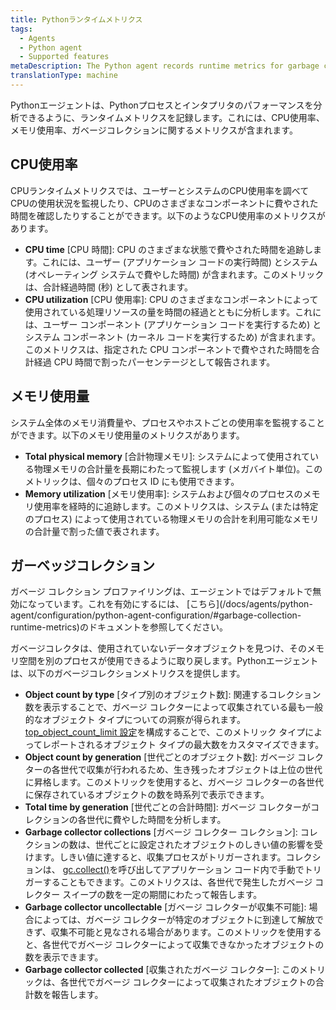 ```yaml
---
title: Pythonランタイムメトリクス
tags:
  - Agents
  - Python agent
  - Supported features
metaDescription: The Python agent records runtime metrics for garbage collection and CPU/ memory usage
translationType: machine
---
```


Pythonエージェントは、Pythonプロセスとインタプリタのパフォーマンスを分析できるように、ランタイムメトリクスを記録します。これには、CPU使用率、メモリ使用率、ガベージコレクションに関するメトリクスが含まれます。

## CPU使用率

CPUランタイムメトリクスでは、ユーザーとシステムのCPU使用率を調べてCPUの使用状況を監視したり、CPUのさまざまなコンポーネントに費やされた時間を確認したりすることができます。以下のようなCPU使用率のメトリクスがあります。

* **CPU time** \[CPU 時間]: CPU のさまざまな状態で費やされた時間を追跡します。これには、ユーザー (アプリケーション コードの実行時間) とシステム (オペレーティング システムで費やした時間) が含まれます。このメトリックは、合計経過時間 (秒) として表されます。
* **CPU utilization** \[CPU 使用率]: CPU のさまざまなコンポーネントによって使用されている処理リソースの量を時間の経過とともに分析します。これには、ユーザー コンポーネント (アプリケーション コードを実行するため) とシステム コンポーネント (カーネル コードを実行するため) が含まれます。このメトリクスは、指定された CPU コンポーネントで費やされた時間を合計経過 CPU 時間で割ったパーセンテージとして報告されます。

## メモリ使用量

システム全体のメモリ消費量や、プロセスやホストごとの使用率を監視することができます。以下のメモリ使用量のメトリクスがあります。

* **Total physical memory** \[合計物理メモリ]: システムによって使用されている物理メモリの合計量を長期にわたって監視します (メガバイト単位)。このメトリックは、個々のプロセス ID にも使用できます。
* **Memory utilization** \[メモリ使用率]: システムおよび個々のプロセスのメモリ使用率を経時的に追跡します。このメトリクスは、システム (または特定のプロセス) によって使用されている物理メモリの合計を利用可能なメモリの合計量で割った値で表されます。

## ガーベッジコレクション

<Callout variant="important">
  ガベージ コレクション プロファイリングは、エージェントではデフォルトで無効になっています。これを有効にするには、 [こちら](/docs/agents/python-agent/configuration/python-agent-configuration/#garbage-collection-runtime-metrics)のドキュメントを参照してください。
</Callout>

ガベージコレクタは、使用されていないデータオブジェクトを見つけ、そのメモリ空間を別のプロセスが使用できるように取り戻します。Pythonエージェントは、以下のガベージコレクションメトリクスを提供します。

* **Object count by type** \[タイプ別のオブジェクト数]: 関連するコレクション数を表示することで、ガベージ コレクターによって収集されている最も一般的なオブジェクト タイプについての洞察が得られます。[top_object_count_limit 設定](/docs/agents/python-agent/configuration/python-agent-configuration/#garbage-collection-runtime-metrics)を構成することで、このメトリック タイプによってレポートされるオブジェクト タイプの最大数をカスタマイズできます。
* **Object count by generation** \[世代ごとのオブジェクト数]: ガベージ コレクターの各世代で収集が行われるため、生き残ったオブジェクトは上位の世代に昇格します。このメトリックを使用すると、ガベージ コレクターの各世代に保存されているオブジェクトの数を時系列で表示できます。
* **Total time by generation** \[世代ごとの合計時間]: ガベージ コレクターがコレクションの各世代に費やした時間を分析します。
* **Garbage collector collections** \[ガベージ コレクター コレクション]: コレクションの数は、世代ごとに設定されたオブジェクトのしきい値の影響を受けます。しきい値に達すると、収集プロセスがトリガーされます。コレクションは、 [gc.collect()](https://docs.python.org/3/library/gc.html#gc.collect)を呼び出してアプリケーション コード内で手動でトリガーすることもできます。このメトリクスは、各世代で発生したガベージ コレクター スイープの数を一定の期間にわたって報告します。
* **Garbage collector uncollectable** \[ガベージ コレクターが収集不可能]: 場合によっては、ガベージ コレクターが特定のオブジェクトに到達して解放できず、収集不可能と見なされる場合があります。このメトリックを使用すると、各世代でガベージ コレクターによって収集できなかったオブジェクトの数を表示できます。
* **Garbage collector collected** \[収集されたガベージ コレクター]: このメトリックは、各世代でガベージ コレクターによって収集されたオブジェクトの合計数を報告します。